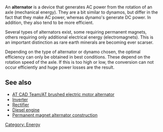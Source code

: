 An '''alternator''' is a device that generates AC power from the rotation of an axle (mechanical energy). They are a bit similar to dynamos, but differ in the fact that they make AC power, whereas dynamo's generate DC power. In addition, they also tend to be more efficient.

Several types of alternators exist, some requiring permanent magnets, others requiring only additional electrical energy (electromagnets). This is an important distinction as rare earth minerals are becoming ever scarser.

Depending on the type of alternator or dynamo chosen, the optimal efficiency can only be obtained in best conditions. These depend on the rotation speed of the axle. If this is too high or low, the conversion can not occur efficiently and huge power losses are the result.

==See also==
* [[AT CAD Team/AT brushed electric motor alternator]]
* [[Inverter]]
* [[Rectifier]]
* [[Diesel engine]]
* [[Permanent magnet alternator construction]]

[[Category: Energy]]